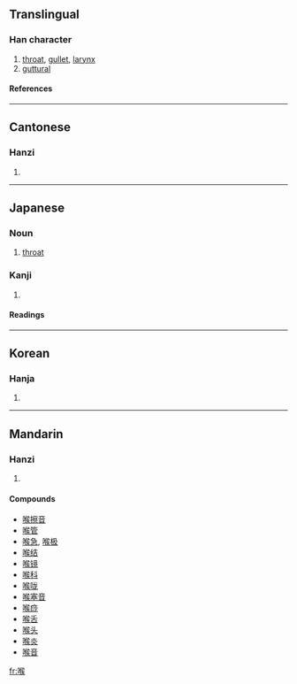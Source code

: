 ==Translingual==
===Han character===
{{Han char|rn=30|rad=口|as=09|sn=12|four=6703<sub>4</sub>|canj=口人弓大 (RONK)}}
# [[throat]], [[gullet]], [[larynx]]
# [[guttural]]
====References====
{{Han ref|kx=0197.310|dkj=03913|dj=0419.080|hdz=10657.040|uh=5589|ud=21897|bh=B3EF|bd=46063}}
----
==Cantonese==
===Hanzi===
{{yue-hanzi|jyut=|y=hau4}}
# {{defn|Cantonese}}
----
==Japanese==
===Noun===
{{ja-noun|k|hira=のど|rom=nodo}}
#[[throat]]

===Kanji===
{{ja-kanji|grade=|rs=口09}}
# {{defn|Japanese}} 
====Readings====
{{ja-readings|on=[[こう]] (kō)|kun=[[のど]] (nodo)}}

----

==Korean==
===Hanja===
{{ko-hanja|hangeul=[[후]]|rv=hu|mr=hu}}
# {{defn|Korean}}
----
==Mandarin==
===Hanzi===
{{cmn-hanzi|pin=[[hóu]] (hou2)|wg=hou<sup>2</sup>}}
# {{defn|Mandarin}}

====Compounds====
*[[喉擦音]]
*[[喉管]]
*[[喉急]], [[喉极]]
*[[喉结]]
*[[喉镜]]
*[[喉科]]
*[[喉咙]]
*[[喉塞音]]
*[[喉痧]]
*[[喉舌]]
*[[喉头]]
*[[喉炎]]
*[[喉音]]

[[fr:喉]]